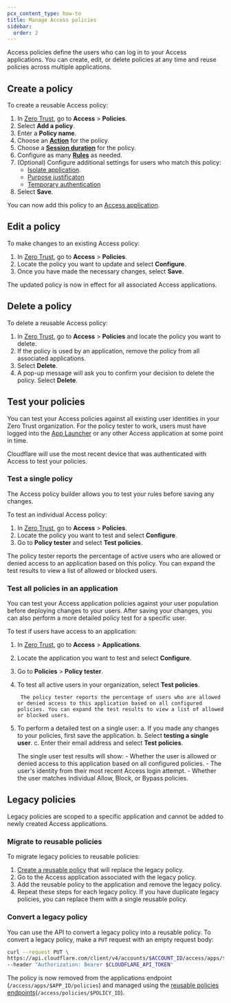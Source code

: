 ```yaml
---
pcx_content_type: how-to
title: Manage Access policies
sidebar:
  order: 2
---
```



Access policies define the users who can log in to your Access applications. You can create, edit, or delete policies at any time and reuse policies across multiple applications.

## Create a policy

To create a reusable Access policy:

1. In [Zero Trust](https://one.dash.cloudflare.com/), go to **Access** > **Policies**.
2. Select **Add a policy**.
3. Enter a **Policy name**.
4. Choose an [**Action**](/cloudflare-one/policies/access/#actions) for the policy.
5. Choose a [**Session duration**](/cloudflare-one/identity/users/session-management/) for the policy.
6. Configure as many [**Rules**](/cloudflare-one/policies/access/#rule-types) as needed.
7. (Optional) Configure additional settings for users who match this policy:
   - [Isolate application](/cloudflare-one/policies/access/isolate-application/).
   - [Purpose justificaton](/cloudflare-one/policies/access/require-purpose-justification/)
   - [Temporary authentication](/cloudflare-one/policies/access/temporary-auth/)
8. Select **Save**.

You can now add this policy to an [Access application](/cloudflare-one/applications/).

## Edit a policy

To make changes to an existing Access policy:

1. In [Zero Trust](https://one.dash.cloudflare.com/), go to **Access** > **Policies**.
2. Locate the policy you want to update and select **Configure**.
3. Once you have made the necessary changes, select **Save**.

The updated policy is now in effect for all associated Access applications.

## Delete a policy

To delete a reusable Access policy:

1. In [Zero Trust](https://one.dash.cloudflare.com/), go to **Access** > **Policies** and locate the policy you want to delete.
2. If the policy is used by an application, remove the policy from all associated applications.
3. Select **Delete**.
4. A pop-up message will ask you to confirm your decision to delete the policy. Select **Delete**.

## Test your policies

You can test your Access policies against all existing user identities in your Zero Trust organization.  For the policy tester to work, users must have logged into the [App Launcher](/cloudflare-one/applications/app-launcher/) or any other Access application at some point in time.

Cloudflare will use the most recent device that was authenticated with Access to test your policies.

### Test a single policy

The Access policy builder allows you to test your rules before saving any changes.

To test an individual Access policy:

1. In [Zero Trust](https://one.dash.cloudflare.com/), go to **Access** > **Policies**.
2. Locate the policy you want to test and select **Configure**.
3. Go to **Policy tester** and select **Test policies**.

The policy tester reports the percentage of active users who are allowed or denied access to an application based on this policy. You can expand the test results to view a list of allowed or blocked users.

### Test all policies in an application

You can test your Access application policies against your user population before deploying changes to your users. After saving your changes, you can also perform a more detailed policy test for a specific user.

To test if users have access to an application:

1. In [Zero Trust](https://one.dash.cloudflare.com/), go to **Access** > **Applications**.
2. Locate the application you want to test and select **Configure**.
3. Go to **Policies** > **Policy tester**.
4. To test all active users in your organization, select **Test policies**.

		The policy tester reports the percentage of users who are allowed or denied access to this application based on all configured policies. You can expand the test results to view a list of allowed or blocked users.

5. To perform a detailed test on a single user:
	a. If you made any changes to your policies, first save the application.
	b. Select **testing a single user**.
	c. Enter their email address and select **Test policies**.

	The single user test results will show:
		- Whether the user is allowed or denied access to this application based on all configured policies.
		- The user's identity from their most recent Access login attempt.
		- Whether the user matches individual Allow, Block, or Bypass policies.

## Legacy policies

Legacy policies are scoped to a specific application and cannot be added to newly created Access applications.

### Migrate to reusable policies

To migrate legacy policies to reusable policies:

1. [Create a reusable policy](#create-a-policy) that will replace the legacy policy.
2. Go to the Access application associated with the legacy policy.
3. Add the reusable policy to the application and remove the legacy policy.
4. Repeat these steps for each legacy policy. If you have duplicate legacy policies, you can replace them with a single reusable policy.

### Convert a legacy policy

You can use the API to convert a legacy policy into a reusable policy. To convert a legacy policy, make a `PUT` request with an empty request body:

```bash
curl --request PUT \
https://api.cloudflare.com/client/v4/accounts/$ACCOUNT_ID/access/apps/$APP_ID/policies/$POLICY_ID/make_reusable \
--header "Authorization: Bearer $CLOUDFLARE_API_TOKEN"
```

The policy is now removed from the applications endpoint (`/access/apps/$APP_ID/policies`) and managed using the [reusable policies endpoints](/api/resources/zero_trust/subresources/access/subresources/policies/)(`/access/policies/$POLICY_ID`).

